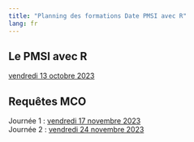 ```yaml
---
title: "Planning des formations Date PMSI avec R"
lang: fr
---
```


## Le PMSI avec R  

[vendredi 13 octobre 2023](formations/pmsi_initiation.qmd)  

## Requêtes MCO  

Journée 1 : [vendredi 17 novembre 2023](formations/pmsi_mco_requete.qmd)  
Journée 2 : [vendredi 24 novembre 2023](formations/pmsi_mco_requete.qmd)

